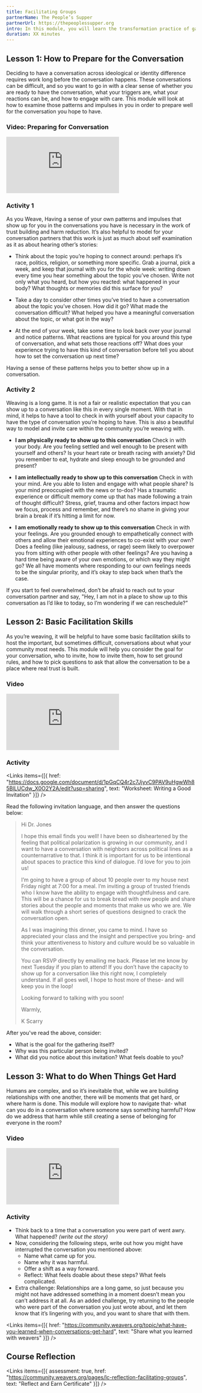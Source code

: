 ```yaml
---
title: Facilitating Groups
partnerName: The People’s Supper
partnerUrl: https://thepeoplessupper.org
intro: In this module, you will learn the transformation practice of gathering people in your community in conversation. We believe that relationships are the foundation to weaving and to building sustainable change for our neighborhoods. Having a conversation and sharing our personal stories across lines of identity and ideological difference can help us see ourselves more clearly and can help us build a more full understanding of the story of our communities. To help you lead these conversations, you will learn How to Prepare for the Conversation, Basic Facilitation Skills, and What to do When Things Get Hard. Our partner, The People’s Supper, will take you step-by-step through this process, with videos, activities, and downloadable guides to help you, whether you’re bridging divides, building community, or strengthening relationships in your neighborhood.
duration: XX minutes
---
```


## Lesson 1: How to Prepare for the Conversation

Deciding to have a conversation across ideological or identity difference requires work long before the conversation happens. These conversations can be difficult, and so you want to go in with a clear sense of whether you are ready to have the conversation, what your triggers are, what your reactions can be, and how to engage with care. This module will look at how to examine those patterns and impulses in you in order to prepare well for the conversation you hope to have.

### Video: Preparing for Conversation

<Embed src="https://player.vimeo.com/video/797452351" />

### Activity 1

As you Weave, Having a sense of your own patterns and impulses that show up for you in the conversations you have is necessary in the work of trust building and harm reduction. It’s also helpful to model for your conversation partners that this work is just as much about self examination as it as about hearing other’s stories:

- Think about the topic you’re hoping to connect around: perhaps it’s race, politics, religion, or something more specific. Grab a journal, pick a week, and keep that journal with you for the whole week: writing down every time you hear something about the topic you’ve chosen. Write not only what you heard, but how you reacted: what happened in your body? What thoughts or memories did this surface for you? 

- Take a day to consider other times you’ve tried to have a conversation about the topic you’ve chosen. How did it go? What made the conversation difficult? What helped you have a meaningful conversation about the topic, or what got in the way?

- At the end of your week, take some time to look back over your journal and notice patterns. What reactions are typical for you around this type of conversation, and what sets those reactions off? What does your experience trying to have this kind of conversation before tell you about how to set the conversation up next time? 

Having a sense of these patterns helps you to better show up in a conversation.

### Activity 2

Weaving is a long game. It is not a fair or realistic expectation that you can show up to a conversation like this in every single moment. With that in mind, it helps to have a tool to check in with yourself about your capacity to have the type of conversation you’re hoping to have.  This is also a beautiful way to model and invite care within the community you’re weaving with.

- **I am physically ready to show up to this conversation**
  Check in with your body. Are you feeling settled and well enough to be present with yourself and others? Is your heart rate or breath racing with anxiety? Did you remember to eat, hydrate and sleep enough to be grounded and present?

- **I am intellectually ready to show up to this conversation**
  Check in with your mind. Are you able to listen and engage with what people share? Is your mind preoccupied with the news or to-dos? Has a traumatic experience or difficult memory come up that has made following a train of thought difficult? Stress, grief, trauma and other factors impact how we focus, process and remember, and there’s no shame in giving your brain a break if it’s hitting a limit for now.

- **I am emotionally ready to show up to this conversation**
  Check in with your feelings. Are you grounded enough to empathetically connect with others and allow their emotional experiences to co-exist with your own? Does a feeling (like jealousy, sadness, or rage) seem likely to overpower you from sitting with other people with other feelings? Are you having a hard time being aware of your own emotions, or which way they might go? We all have moments where responding to our own feelings needs to be the singular priority, and it’s okay to step back when that’s the case.

If you start to feel overwhelmed, don’t be afraid to reach out to your conversation partner and say, "Hey, I am not in a place to show up to this conversation as I’d like to today, so I’m wondering if we can reschedule?” 

## Lesson 2: Basic Facilitation Skills

As you’re weaving, it will be helpful to have some basic facilitation skills to host the important, but sometimes difficult, conversations about what your community most needs. This module will help you consider the goal for your conversation, who to invite, how to invite them, how to set ground rules, and how to pick questions to ask that allow the conversation to be a place where real trust is built. 

### Video

<Embed src="https://player.vimeo.com/video/797450985" />

### Activity

<Links
  items={[{
    href: "https://docs.google.com/document/d/1pGqCQ4r2c7JjyvC9PAV9uHgwWh85BlLUCdw_X0O2Y2A/edit?usp=sharing",
    text: "Worksheet: Writing a Good Invitation"
  }]}
/>

Read the following invitation language, and then answer the questions below:

> Hi Dr. Jones
>
> I hope this email finds you well! I have been so disheartened by the feeling that political polarization is growing in our community, and I want to have a conversation with neighbors across political lines as a counternarrative to that. I think it is important for us to be intentional about spaces to practice this kind of dialogue. I’d love for you to join us! 
>
> I’m going to have a group of about 10 people over to my house next Friday night at 7:00 for a meal. I’m inviting a group of trusted friends who I know have the ability to engage with thoughtfulness and care. This will be a chance for us to break bread with new people and share stories about the people and moments that make us who we are. We will walk through a short series of questions designed to crack the conversation open. 
>  
> As I was imagining this dinner, you came to mind. I have so appreciated your class and the insight and perspective you bring- and think your attentiveness to history and culture would be so valuable in the conversation.
>  
> You can RSVP directly by emailing me back. Please let me know by next Tuesday if you plan to attend! If you don’t have the capacity to show up for a conversation like this right now, I completely understand. If all goes well, I hope to host more of these- and will keep you in the loop! 
>
> Looking forward to talking with you soon!
>
> Warmly,
>
> K Scarry

After you've read the above, consider:

- What is the goal for the gathering itself?
- Why was this particular person being invited?
- What did you notice about this invitation? What feels doable to you?

## Lesson 3: What to do When Things Get Hard

Humans are complex, and so it’s inevitable that, while we are building relationships with one another, there will be moments that get hard, or where harm is done. This module will explore how to navigate that- what can you do in a conversation where someone says something harmful? How do we address that harm while still creating a sense of belonging for everyone in the room?

### Video

<Embed src="https://player.vimeo.com/video/797453218" />

### Activity

- Think back to a time that a conversation you were part of went awry. What happened? _(write out the story)_
- Now, considering the following steps, write out how you might have interrupted the conversation you mentioned above: 
  - Name what came up for you.
  - Name why it was harmful.
  - Offer a shift as a way forward.
  - Reflect: What feels doable about these steps? What feels complicated.
- Extra challenge: Relationships are a long game, so just because you might not have addressed something in a moment doesn’t mean you can’t address it at all. As an added challenge, try returning to the people who were part of the conversation you just wrote about, and let them know that it’s lingering with you, and you want to share that with them.

<Links
  items={[{
    href: "https://community.weavers.org/topic/what-have-you-learned-when-conversations-get-hard",
    text: "Share what you learned with weavers"
  }]}
/>

## Course Reflection

<Links
  items={[{
    assessment: true,
    href: "https://community.weavers.org/pages/lc-reflection-facilitating-groups",
    text: "Reflect and Earn Certificate"
  }]}
/>


